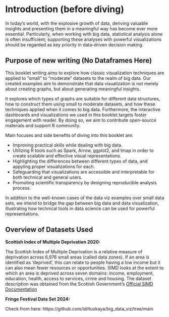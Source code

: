 # Introduction (before diving) {#sec-indexing}

In today's world, with the explosive growth of data, deriving valuable insights and presenting them in a meaningful way has become ever more
essential. Particularly, when working with big data, statistical analysis alone is often insufficient; supporting these analyses with
powerful visualizations should be regarded as key priority in data-driven decision making.

## Purpose of new writing (No Dataframes Here)

This booklet writing aims to explore how classic visualization techniques are applied to "small" to "moderate" datasets to the realm of big data. 
Our created examples aim to demonstrate that data visualization is not merely about creating graphs, but about generating meaningful insights. 

It explores which types of graphs are suitable for different data structures, how to
construct them using small to moderate datasets, and how these techniques applied when it comes to big data. Furthermore, the
interactive dashboards and visualizations we used in this booklet targets foster engagement with reader. By doing so, we aim to contribute
open-source materials and support R community. 

Main focuses and side benefits of diving into this booklet are:

- Improving practical skills while dealing with big data.
- Utilizing R tools such as Spark, Arrow, ggplot2, and tmap in order to create scalable and effective visual representations.
- Highlighting the differences between different types of data, and appyling proper visualizations for each.
- Safeguarding that visualizations are accessible and interpretable for both technical and general users.
- Promoting scientific transparency by designing reproducible analysis process.

In addition to the well-known cases of the data viz examples over small data sets, we intend to bridge the gap between big data and
data visualization, illustrating how technical tools in data science can be used for powerful representations.

## Overview of Datasets Used

**Scottish Index of Multiple Deprivation 2020:** 

The Scottish Index of Multiple Deprivation is a relative measure of deprivation across 6,976
small areas (called data zones). If an area is identified as ‘deprived’, this can relate to people having a low income but it can also mean fewer
resources or opportunities. SIMD looks at the extent to which an area is deprived across seven domains: income, employment, education, health,
access to services, crime and housing. The dataset description was obtained from the Scottish Government's [Official SIMD
Documentation](https://www.gov.scot/collections/scottish-index-of-multiple-deprivation-2020/)

**Fringe Festival Data Set 2024:** 

Check from here: https://github.com/idiltuzkaya/big_data_viz/tree/main
